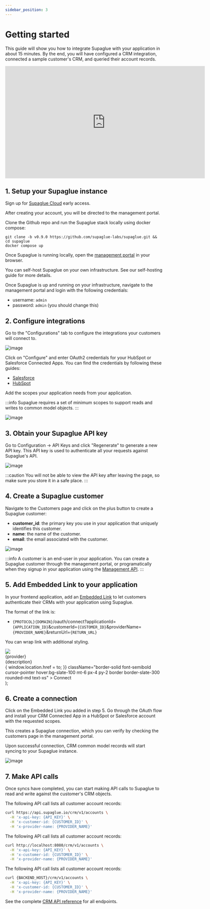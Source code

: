 ```yaml
---
sidebar_position: 3
---
```



# Getting started

This guide will show you how to integrate Supaglue with your application in about 15 minutes. By the end, you will have configured a CRM integration, connected a sample customer's CRM, and queried their account records.

<iframe
  width="640"
  height="360"
  src="https://www.loom.com/embed/2d6e6aadc7b54036a5c98290a5df47a6?hide_owner=true&hide_share=true&hide_title=true&hideEmbedTopBar=true"
  frameborder="0"
  webkitallowfullscreen
  mozallowfullscreen
  allowfullscreen
></iframe>

## 1. Setup your Supaglue instance

<Tabs>

<TabItem value="supaglue-cloud" label="Supaglue Cloud" default>

Sign up for [Supaglue Cloud](https://form.typeform.com/to/jv9ucMZR) early access.

After creating your account, you will be directed to the management portal.

</TabItem>

<TabItem value="localhost" label="Localhost">

Clone the Github repo and run the Supaglue stack locally using docker compose:

```shell
git clone -b v0.9.0 https://github.com/supaglue-labs/supaglue.git && cd supaglue
docker compose up
```

Once Supaglue is running locally, open the [management portal](http://localhost:3000) in your browser.

</TabItem>

<TabItem value="self-host" label="Self-host">

You can self-host Supaglue on your own infrastructure. See our self-hosting guide for more details.

Once Supaglue is up and running on your infrastructure, navigate to the management portal and login with the following credentials:

- username: `admin`
- password: `admin` (you should change this)

</TabItem>
</Tabs>

## 2. Configure integrations

Go to the "Configurations" tab to configure the integrations your customers will connect to.

<BrowserWindow url="http://localhost:3000/configuration/integrations/crm">

![image](/img/configurations-ui.png)

</BrowserWindow>

Click on "Configure" and enter OAuth2 credentials for your HubSpot or Salesforce Connected Apps. You can find the credentials by following these guides:

- [Salesforce](references/salesforce)
- [HubSpot](references/hubspot)

Add the scopes your application needs from your application.

:::info
Supaglue requires a set of minimum scopes to support reads and writes to common model objects.
:::

<BrowserWindow url="http://localhost:3000/configuration/integrations/crm/salesforce">

![image](/img/configurations-details.png)

</BrowserWindow>

## 3. Obtain your Supaglue API key

Go to Configuration -> API Keys and click "Regenerate" to generate a new API key. This API key is used to authenticate all your requests against Supaglue's API.

<BrowserWindow url="http://localhost:3000/configuration/api_keys">

![image](/img/configuration-api-key.png)

</BrowserWindow>

:::caution
You will not be able to view the API key after leaving the page, so make sure you store it in a safe place.
:::

## 4. Create a Supaglue customer

Navigate to the Customers page and click on the plus button to create a Supaglue customer:

- **customer_id**: the primary key you use in your application that uniquely identifies this customer.
- **name**: the name of the customer.
- **email**: the email associated with the customer.

<BrowserWindow url="http://localhost:3000/applications/5c4887c6-ae29-45ce-bc37-158e8dbe7b7f">

![image](/img/create-customer.png)

</BrowserWindow>

:::info
A customer is an end-user in your application. You can create a Supaglue customer through the management portal, or programatically when they signup in your application using the [Management API](../references/api/v2/mgmt#tag/Customers/operation/createCustomer).
:::

## 5. Add Embedded Link to your application

In your frontend application, add an [Embedded Link](guides/embedded-links) to let customers authenticate their CRMs with your application using Supaglue.

The format of the link is:

- `{PROTOCOL}{DOMAIN}`/oauth/connect?applicationId=`{APPLICATION_ID}`&customerId=`{CUSTOMER_ID}`&providerName=`{PROVIDER_NAME}`&returnUrl=`{RETURN_URL}`

You can wrap link with additional styling.

  <div className="mb-4 p-6 max-w-4xl flex flex-col border rounded-md border-slate-200 border-solid items-start">
    <img src={icon} style={{ width: 'auto', height: '36px' }} />
    <div className="font-semibold mt-4">{provider}</div>
    <div className="text-xs mt-2">{description}</div>
    <div
      onClick={() => {
        window.location.href = to;
      }}
      className="border-solid font-semibold cursor-pointer hover:bg-slate-100 mt-6 px-4 py-2 border border-slate-300 rounded-md text-xs"
    >
      Connect
    </div>
  </div>
);

<div className="grid grid-cols-2 gap-4">

<IntegrationCard
  icon="/img/salesforce.svg"
  provider="Salesforce"
  description="Sync your leads in and out of Salesforce"
  to="http://localhost:8080/oauth/connect?applicationId=a4398523-03a2-42dd-9681-c91e3e2efaf4&customerId=external-customer-salesforce&providerName=salesforce&returnUrl=https%3A%2F%2Fdocs.supaglue.com%2Fquickstart%233-query-the-supaglue-unified-api"
/>

<IntegrationCard
  icon="/img/hubspot.svg"
  provider="Hubspot"
  description="Sync your leads in and out of HubSpot"
  to="http://localhost:8080/oauth/connect?applicationId=a4398523-03a2-42dd-9681-c91e3e2efaf4&customerId=external-customer-hubspot&providerName=hubspot&returnUrl=https%3A%2F%2Fdocs.supaglue.com%2Fquickstart%233-query-the-supaglue-unified-api"
/>
</div>

## 6. Create a connection

Click on the Embedded Link you added in step 5. Go through the OAuth flow and install your CRM Connected App in a HubSpot or Salesforce account with the requested scopes.

<div className="grid grid-cols-2 gap-4 justify-items-center">
<div>
  <ThemedImage
    alt="Salesforce Example App"
    width="100%"
    sources={{
      light: '/img/salesforce_app.png',
      dark: '/img/salesforce_app.png',
    }}
  />
</div>

<div>
  <ThemedImage
    alt="HubSpot Example App"
    width="100%"
    sources={{
      light: '/img/hubspot_app.png',
      dark: '/img/hubspot_app.png',
    }}
  />
</div>
</div>

This creates a Supaglue connection, which you can verify by checking the customers page in the management portal.

Upon successful connection, CRM common model records will start syncing to your Supaglue instance.

<BrowserWindow url="http://localhost:3000/customers">

![image](/img/customers-connections.png)

</BrowserWindow>

## 7. Make API calls

Once syncs have completed, you can start making API calls to Supaglue to read and write against the customer's CRM objects.

<Tabs>
<TabItem value="supaglue-cloud" label="Supaglue Cloud" default>

The following API call lists all customer account records:

```bash
curl https://api.supaglue.io/crm/v1/accounts \
  -H 'x-api-key: {API_KEY}' \
  -H 'x-customer-id: {CUSTOMER_ID}' \
  -H 'x-provider-name: {PROVIDER_NAME}'
```

</TabItem>

<TabItem value="localhost" label="Localhost">

The following API call lists all customer account records:

```bash
curl http://localhost:8080/crm/v1/accounts \
  -H 'x-api-key: {API_KEY}' \
  -H 'x-customer-id: {CUSTOMER_ID}' \
  -H 'x-provider-name: {PROVIDER_NAME}'
```

</TabItem>

<TabItem value="self-host" label="Self-host">

The following API call lists all customer account records:

```bash
curl {BACKEND_HOST}/crm/v1/accounts \
  -H 'x-api-key: {API_KEY}' \
  -H 'x-customer-id: {CUSTOMER_ID}' \
  -H 'x-provider-name: {PROVIDER_NAME}'
```

</TabItem>
</Tabs>

See the complete [CRM API reference](references/api/v2/crm) for all endpoints.
